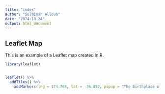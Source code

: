 ```yaml
---
title: "index"
author: "Sulaiman Allouh"
date: "2024-10-24"
output: html_document
---
```


## Leaflet Map

This is an example of a Leaflet map created in R.

```r
library(leaflet)


leaflet() %>%
  addTiles() %>%
    addMarkers(lng = 174.768, lat = -36.852, popup = "The birthplace of R")
```
